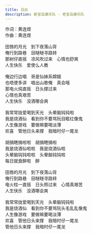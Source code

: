 ```yaml
---
title: 日出
description: 新宝岛康乐队 - 老宝岛康乐队
---
```


作词：黄连煜<br />作曲：黄连煜<br /><br />田唇的月光　到下夜落山背<br />俺行到路巷　目瞇瞇寻路转<br />那树仔直摇　凉风吹过来　心情也舒爽<br />人生快乐　爱使么人教<br /><br />俺边行边唱　哥是仙妹系嫦娥<br />也唔使多讲　唱出山歌俺　真会哦<br />那电火炖直摇　日头撑过来<br />心情也真艰苦<br />人生快乐　没酒哪会爽<br /><br />我常常拢爱喝到天光　头晕脑钝钝啦<br />我是烧酒仙　看到你不要骂阮目眶红像鬼<br />人生像游戏　要做嘛要喝淡薄<br />欢喜　管他日头来撑　我暗时仔一尾龙<br /><br />胡搞瞎搞啦啦　胡搞瞎搞啦<br />我是烧酒仙啦啦　我是烧酒仙啦<br />头晕脑钝钝啦啦　头晕脑钝钝啦<br />每日就食醉啦　醉<br /><br />田唇的月光　到下夜落山背<br />俺行到路巷　目瞇瞇寻路转<br />电火柱一直摇　日头照过来　心情真艰苦<br />人生快乐　没酒哪会爽<br /><br />我常常拢爱喝到天光　头晕脑钝钝啦<br />我是烧酒仙　看到你不要骂阮头毛乱乱像鬼<br />人生像游戏　要做嘛要喝淡薄<br />欢喜　管他日头来撑　我暗时仔一尾龙<br />管他日头来撑　我暗时仔一尾龙
